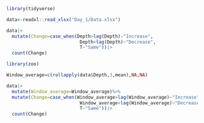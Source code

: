 ```r
library(tidyverse)
```

```r
data<-readxl::read_xlsx("Day_1/Data.xlsx")
```

```r
data|>
  mutate(Change=case_when(Depth>lag(Depth)~"Increase",
                           Depth<lag(Depth)~"Decrease",
                           T~"Same"))|>
  count(Change)
```

```r
library(zoo)

Window_average=c(rollapply(data$Depth,3,mean),NA,NA)

data|>
  mutate(Window_average=Window_average)%>%
  mutate(Change=case_when(Window_average>lag(Window_average)~"Increase",
                           Window_average<lag(Window_average)~"Decrease",
                           T~"Same"))|>
  count(Change)
```
